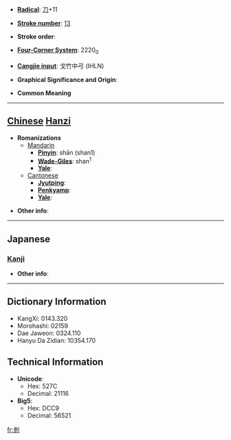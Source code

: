 * '''[[Wiktionary:Chinese radical index| Radical]]''': [[Wiktionary:Chinese radical index 刀|刀]]+11

* '''[[Wiktionary:Chinese total strokes index|Stroke number]]''': [[Wiktionary:Chinese total strokes index 13|13]]

* '''Stroke order''': 

* '''[[Wiktionary:Chinese four corner index|Four-Corner System]]''': 2220<sub>0</sub>

* '''[[Wiktionary:Chinese Cangjie index|Cangjie input]]''': 戈竹中弓 (IHLN)

* '''Graphical Significance and Origin''': 

* '''Common Meaning'''

----

== [[Chinese]] [[Hanzi]] ==

* '''Romanizations'''
** [[Mandarin]]
*** '''[[Pinyin]]''': shān (shan1)
*** '''[[Wade-Giles]]''': shan<sup>1</sup>
*** '''[[Yale]]''': 
**[[Cantonese]]
***'''[[Jyutping]]''':
***'''[[Penkyamp]]''': 
***'''[[Yale]]''': 

* '''Other info''': 

----

==Japanese==
===[[Kanji]]===
{{kanji|on readings=[[さん]] (san), [[せう]] (seu)
|kun readings=[[かる]] (karu), [[たつ]] (tatsu)
}}

* '''Other info''':  

----

== Dictionary Information ==

* KangXi: 0143.320
* Morohashi: 02159
* Dae Jaweon: 0324.110
* Hanyu Da Zidian: 10354.170

== Technical Information ==

* '''Unicode''':
** Hex: 527C
** Decimal: 21116
* '''Big5''':
** Hex: DCC9
** Decimal: 56521

[[fr:剼]]